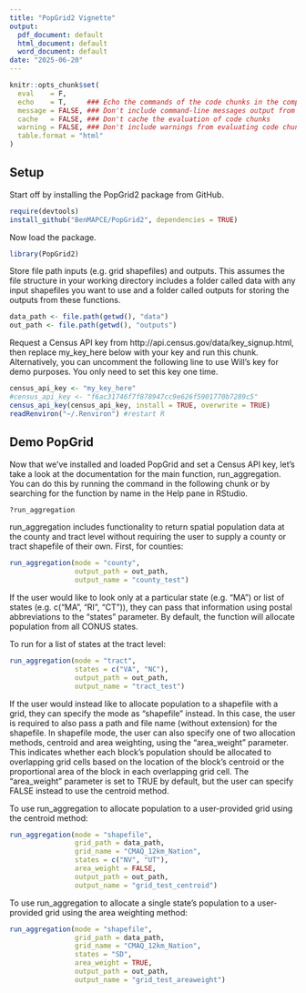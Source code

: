 ```yaml
---
title: "PopGrid2 Vignette"
output:
  pdf_document: default
  html_document: default
  word_document: default
date: "2025-06-20"
---
```


```r
knitr::opts_chunk$set(
  eval    = F,
  echo    = T,     ### Echo the commands of the code chunks in the compiled document
  message = FALSE, ### Don't include command-line messages output from evaluating code chunks
  cache   = FALSE, ### Don't cache the evaluation of code chunks
  warning = FALSE, ### Don't include warnings from evaluating code chunks
  table.format = "html"
)
```

## Setup

Start off by installing the PopGrid2 package from GitHub.

```r
require(devtools)
install_github("BenMAPCE/PopGrid2", dependencies = TRUE)
```

Now load the package.

```r
library(PopGrid2)
```

Store file path inputs (e.g. grid shapefiles) and outputs. This assumes the file structure in your working directory includes a folder called data with any input shapefiles you want to use and a folder called outputs for storing the outputs from these functions.

```r
data_path <- file.path(getwd(), "data")
out_path <- file.path(getwd(), "outputs")
```

Request a Census API key from http://api.census.gov/data/key_signup.html, then replace my_key_here below with your key and run this chunk. Alternatively, you can uncomment the following line to use Will's key for demo purposes. You only need to set this key one time.

```r
census_api_key <- "my_key_here"
#census_api_key <- "f6ac31746f7f878947cc9e626f5901770b7289c5"
census_api_key(census_api_key, install = TRUE, overwrite = TRUE)
readRenviron("~/.Renviron") #restart R
```

## Demo PopGrid

Now that we've installed and loaded PopGrid and set a Census API key, let's take a look at the documentation for the main function, run_aggregation. You can do this by running the command in the following chunk or by searching for the function by name in the Help pane in RStudio.

```r
?run_aggregation
```

run_aggregation includes functionality to return spatial population data at the county and tract level without requiring the user to supply a county or tract shapefile of their own. First, for counties:

```r
run_aggregation(mode = "county",
                output_path = out_path,
                output_name = "county_test")
```

If the user would like to look only at a particular state (e.g. "MA") or list of states (e.g. c("MA", "RI", "CT")), they can pass that information using postal abbreviations to the "states" parameter. By default, the function will allocate population from all CONUS states.

To run for a list of states at the tract level:

```r
run_aggregation(mode = "tract",
                states = c("VA", "NC"),
                output_path = out_path,
                output_name = "tract_test")
```

If the user would instead like to allocate population to a shapefile with a grid, they can specify the mode as "shapefile" instead. In this case, the user is required to also pass a path and file name (without extension) for the shapefile. In shapefile mode, the user can also specify one of two allocation methods, centroid and area weighting, using the "area_weight" parameter. This indicates whether each block's population should be allocated to overlapping grid cells based on the location of the block's centroid or the proportional area of the block in each overlapping grid cell. The "area_weight" parameter is set to TRUE by default, but the user can specify FALSE instead to use the centroid method.

To use run_aggregation to allocate population to a user-provided grid using the centroid method:

```r
run_aggregation(mode = "shapefile",
                grid_path = data_path,
                grid_name = "CMAQ_12km_Nation",
                states = c("NV", "UT"),
                area_weight = FALSE,
                output_path = out_path,
                output_name = "grid_test_centroid")
```

To use run_aggregation to allocate a single state's population to a user-provided grid using the area weighting method:

```r
run_aggregation(mode = "shapefile",
                grid_path = data_path,
                grid_name = "CMAQ_12km_Nation",
                states = "SD",
                area_weight = TRUE,
                output_path = out_path,
                output_name = "grid_test_areaweight")
```
